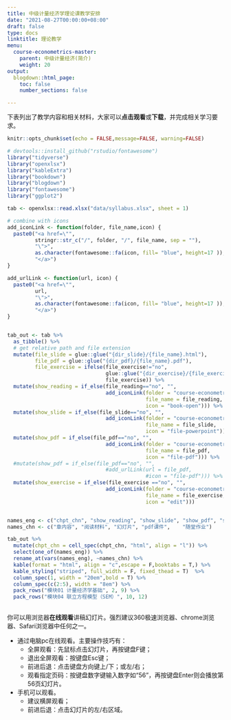 ```yaml
---
title: 中级计量经济学理论课教学安排
date: "2021-08-27T00:00:00+08:00"
draft: false
type: docs
linktitle: 理论教学
menu:
  course-econometrics-master:
    parent: 中级计量经济(简介)
    weight: 20
output:
  blogdown::html_page:
    toc: false
    number_sections: false

---
```


下表列出了教学内容和相关材料，大家可以**点击观看**或**下载**，并完成相关学习要求。


```r
knitr::opts_chunk$set(echo = FALSE,message=FALSE, warning=FALSE)

# devtools::install_github("rstudio/fontawesome")
library("tidyverse")
library("openxlsx")
library("kableExtra")
library("bookdown")
library("blogdown")
library("fontawesome")
library("ggplot2")
```


```r
tab <- openxlsx::read.xlsx("data/syllabus.xlsx", sheet = 1) 

# combine with icons
add_iconLink <- function(folder, file_name,icon) {
  paste0("<a href=\"", 
         stringr::str_c("/", folder, "/", file_name, sep = ""), 
         "\">", 
         as.character(fontawesome::fa(icon, fill= "blue", height=17 )), 
         "</a>") 
}

add_urlLink <- function(url, icon) {
  paste0("<a href=\"", 
         url, 
         "\">", 
         as.character(fontawesome::fa(icon, fill= "blue", height=17 )), 
         "</a>") 
}


tab_out <- tab %>%
  as_tibble() %>%
  # get relative path and file extension
  mutate(file_slide = glue::glue("{dir_slide}/{file_name}.html"),
         file_pdf = glue::glue("{dir_pdf}/{file_name}.pdf"),
         file_exercise = ifelse(file_exercise!="no",
                                glue::glue("{dir_exercise}/{file_exercise}.pdf"),
                                file_exercise)) %>%
  mutate(show_reading = if_else(file_reading=="no", "",
                                add_iconLink(folder = "course-econometrics-master",
                                             file_name = file_reading, 
                                             icon = "book-open"))) %>%
  mutate(show_slide = if_else(file_slide=="no", "",
                                add_iconLink(folder = "course-econometrics-master",
                                             file_name = file_slide, 
                                             icon = "file-powerpoint"))) %>%
  mutate(show_pdf = if_else(file_pdf=="no", "",
                                add_iconLink(folder = "course-econometrics-master",
                                             file_name = file_pdf, 
                                             icon = "file-pdf"))) %>%
  #mutate(show_pdf = if_else(file_pdf=="no", "",
                                #add_urlLink(url = file_pdf, 
                                             #icon = "file-pdf"))) %>%
  mutate(show_exercise = if_else(file_exercise =="no", "", 
                                add_iconLink(folder = "course-econometrics-master",
                                             file_name = file_exercise, 
                                             icon = "edit"))) 


names_eng <- c("chpt_chn", "show_reading", "show_slide", "show_pdf", "show_exercise")
names_chn <- c("章内容", "阅读材料", "幻灯片", "pdf课件",    "随堂作业")

tab_out %>% 
  mutate(chpt_chn = cell_spec(chpt_chn, "html", align = "l")) %>%
  select(one_of(names_eng)) %>%
  rename_at(vars(names_eng), ~names_chn) %>%
  kable(format = "html", align = "c",escape = F,booktabs = T,) %>%
  kable_styling("striped", full_width = F, fixed_thead = T)  %>%
  column_spec(1, width = "20em",bold = T) %>%
  column_spec(c(2:5), width = "8em") %>%
  pack_rows("模块01 计量经济学基础", 2, 9) %>%
  pack_rows("模块04 联立方程模型（SEM）", 10, 12) 
  

```



你可以用浏览器**在线观看**讲稿幻灯片。强烈建议360极速浏览器、chrome浏览器、Safari浏览器中任何之一。

- 通过电脑pc在线观看。主要操作技巧有：
    - 全屏观看：先鼠标点击幻灯片，再按键盘F键；
    - 退出全屏观看：按键盘Esc键；
    - 前进后退：点击键盘方向键上/下；或左/右；
    - 观看指定页码：按键盘数字键输入数字如“56”，再按键盘Enter则会播放第56页幻灯片。
    

- 手机可以观看。
    - 建议横屏观看；
    - 前进后退：点击幻灯片的左/右区域。
